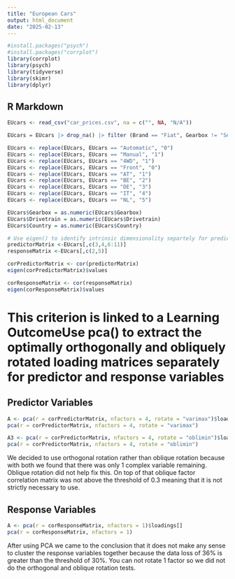 ```yaml
---
title: "European Cars"
output: html_document
date: "2025-02-13"
---
```


```r
#install.packages("psych")
#install.packages("corrplot")
library(corrplot)
library(psych)
library(tidyverse)
library(skimr)
library(dplyr)
```

## R Markdown

```r
EUcars <- read_csv("car_prices.csv", na = c("", NA, "N/A"))

EUcars = EUcars |> drop_na() |> filter (Brand == "Fiat", Gearbox != "Semi-automatic", Drivetrain != "Rear") |> select(Model,Price,Kilometers,Power, Seats,Doors,Cylinders,Gearbox,Year,Drivetrain,Country)

EUcars <- replace(EUcars, EUcars == "Automatic", "0")
EUcars <- replace(EUcars, EUcars == "Manual", "1")
EUcars <- replace(EUcars, EUcars == "4WD", "1")
EUcars <- replace(EUcars, EUcars == "Front", "0")
EUcars <- replace(EUcars, EUcars == "AT", "1")
EUcars <- replace(EUcars, EUcars == "BE", "2")
EUcars <- replace(EUcars, EUcars == "DE", "3")
EUcars <- replace(EUcars, EUcars == "IT", "4")
EUcars <- replace(EUcars, EUcars == "NL", "5")

EUcars$Gearbox = as.numeric(EUcars$Gearbox)
EUcars$Drivetrain = as.numeric(EUcars$Drivetrain)
EUcars$Country = as.numeric(EUcars$Country)
```

```r
# Use eigen() to identify intrinsic dimensionality separtely for predictor and response variables.
predictorMatrix <-EUcars[,c(3,4,6:11)]
responseMatrix <-EUcars[,c(2,5)]

corPredictorMatrix <- cor(predictorMatrix)
eigen(corPredictorMatrix)$values

corResponseMatrix <- cor(responseMatrix)
eigen(corResponseMatrix)$values
```
# This criterion is linked to a Learning OutcomeUse pca() to extract the optimally orthogonally and obliquely rotated loading matrices separately for predictor and response variables

## Predictor Variables
```r
A <- pca(r = corPredictorMatrix, nfactors = 4, rotate = "varimax")$loadings[]
pca(r = corPredictorMatrix, nfactors = 4, rotate = "varimax")

A3 <- pca(r = corPredictorMatrix, nfactors = 4, rotate = "oblimin")$loadings[]
pca(r = corPredictorMatrix, nfactors = 4, rotate = "oblimin")
```
We decided to use orthogonal rotation rather than oblique rotation because with both we found that there was only 1 complex variable remaining. Oblique rotation did not help fix this. On top of that oblique factor correlation matrix was not above the threshold of 0.3 meaning that it is not strictly necessary to use. 

## Response Variables
```r
A <- pca(r = corResponseMatrix, nfactors = 1)$loadings[]
pca(r = corResponseMatrix, nfactors = 1)
```
After using PCA we came to the conclusion that it does not make any sense to cluster the response variables together because the data loss of 36% is greater than the threshold of 30%. You can not rotate 1 factor so we did not do the orthogonal and oblique rotation tests. 






